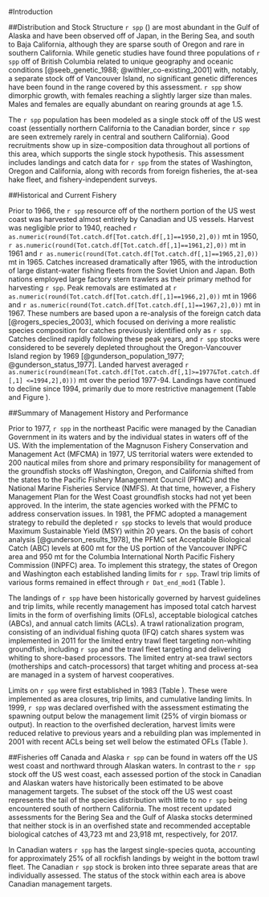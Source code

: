<!-- ***********INTRODUCTION SECTION*************************************** -->
  
#Introduction
  
##Distribution and Stock Structure
`r spp` (\emph{`r spp.sci`}) are most abundant in the Gulf of Alaska and have been observed off of Japan, in the Bering Sea, and south to Baja California, although they are sparse south of Oregon and rare in southern California. While genetic studies have found three populations of `r spp` off of British Columbia related to unique geography and oceanic conditions [@seeb_genetic_1988; @withler_co-existing_2001] with, notably, a separate stock off of Vancouver Island, no significant genetic differences have been found in the range covered by this assessment. `r spp` show dimorphic growth, with females reaching a slightly larger size than males. Males and females are equally abundant on rearing grounds at age 1.5.

The `r spp` population has been modeled as a single stock off of the US west coast (essentially northern California to the Canadian border, since `r spp` are seen extremely rarely in central and southern California). Good recruitments show up in size-composition data throughout all portions of this area, which supports the single stock hypothesis. This assessment includes landings and catch data for `r spp` from the states of Washington, Oregon and California, along with records from foreign fisheries, the at-sea hake fleet, and fishery-independent surveys.

##Historical and Current Fishery

Prior to 1966, the `r spp` resource off of the northern portion of the US west coast was harvested almost entirely by Canadian and US vessels. Harvest was negligible prior to 1940, reached `r as.numeric(round(Tot.catch.df[Tot.catch.df[,1]==1950,2],0))` mt in 1950, `r as.numeric(round(Tot.catch.df[Tot.catch.df[,1]==1961,2],0))` mt in 1961 and  `r as.numeric(round(Tot.catch.df[Tot.catch.df[,1]==1965,2],0))` mt in 1965. Catches increased dramatically after 1965, with the introduction of large distant-water fishing fleets from the Soviet Union and Japan. Both nations employed large factory stern trawlers as their primary method for harvesting `r spp`.  Peak removals are estimated at `r as.numeric(round(Tot.catch.df[Tot.catch.df[,1]==1966,2],0))` mt in 1966 and `r as.numeric(round(Tot.catch.df[Tot.catch.df[,1]==1967,2],0))` mt in 1967. These numbers are based upon a re-analysis of the foreign catch data [@rogers_species_2003], which focused on deriving a more realistic species composition for catches previously identified only as `r spp`. Catches declined rapidly following these peak years, and `r spp` stocks were considered to be severely depleted throughout the Oregon-Vancouver Island region by 1969  [@gunderson_population_1977; @gunderson_status_1977]. Landed harvest averaged `r as.numeric(round(mean(Tot.catch.df[Tot.catch.df[,1]>=1977&Tot.catch.df[,1] <=1994,2],0)))` mt over the period 1977-94.  Landings have continued to decline since 1994, primarily due to more restrictive management (Table \ref{tab:Comm_Catch} and Figure \ref{fig:Catch}).


##Summary of Management History and Performance

Prior to 1977, `r spp` in the northeast Pacific were managed by the Canadian Government in its waters and by the individual states in waters off of the US. With the implementation of the Magnuson Fishery Conservation and Management Act (MFCMA) in 1977, US territorial waters were extended to 200 nautical miles from shore and primary responsibility for management of the groundfish stocks off Washington, Oregon, and California shifted from the states to the Pacific Fishery Management Council (PFMC) and the National Marine Fisheries Service (NMFS). At that time, however, a Fishery Management Plan for the West Coast groundfish stocks had not yet been approved. In the interim, the state agencies worked with the PFMC to address conservation issues. In 1981, the PFMC adopted a management strategy to rebuild the depleted `r spp` stocks to levels that would produce Maximum Sustainable Yield (MSY) within 20 years. On the basis of cohort analysis [@gunderson_results_1978], the PFMC set Acceptable Biological Catch (ABC) levels at 600 mt for the US portion of the Vancouver INPFC area and 950 mt for the Columbia International North Pacific Fishery Commission (INPFC) area. To implement this strategy, the states of Oregon and Washington each established landing limits for `r spp`. Trawl trip limits of various forms remained in effect through `r Dat_end_mod1` (Table \ref{tab:Regs}).

The landings of `r spp` have been historically governed by harvest guidelines and trip limits, while recently management has imposed total catch harvest limits in the form of overfishing limits (OFLs), acceptable biological catches (ABCs), and annual catch limits (ACLs). A trawl rationalization program, consisting of an individual fishing quota (IFQ) catch shares system was implemented in 2011 for the limited entry trawl fleet targeting non-whiting groundfish, including `r spp` and the trawl fleet targeting and delivering whiting to shore-based processors. The limited entry at-sea trawl sectors (motherships and catch-processors) that target whiting and process at-sea are managed in a system of harvest cooperatives.

Limits on `r spp` were first established in 1983 (Table \ref{tab:Regs}). These were implemented as area closures, trip limits, and cumulative landing limits. In 1999, `r spp` was declared overfished with the assessment estimating the spawning output below the management limit (25% of virgin biomass or output).  In reaction to the overfished decleration, harvest limits were reduced relative to previous years and a rebuilding plan was implemented in 2001 with recent ACLs being set well below the estimated OFLs (Table \ref{tab:mnmgt_perform_tables}).  


##Fisheries off Canada and Alaska
`r spp` can be found in waters off the US west coast and northward through Alaskan waters.  In contrast to the `r spp` stock off the US west coast, each assessed portion of the stock in Canadian and Alaskan waters have historically been estimated to be above management targets. The subset of the stock off the US west coast represents the tail of the species distribution with little to no `r spp` being encountered south of northern California.  The most recent updated assessments for the Bering Sea and the Gulf of Alaska stocks determined that neither stock is in an overfished state and recommended acceptable biological catches of 43,723 mt and 23,918 mt, respectively, for 2017. 

In Canadian waters `r spp` has the largest single-species quota, accounting for approximately 25% of all rockfish landings by weight in the bottom trawl fleet.  The Canadian `r spp` stock is broken into three separate areas that are individually assessed.  The status of the stock within each area is above Canadian management targets.  